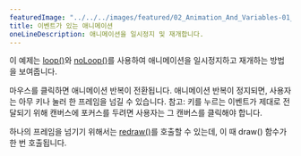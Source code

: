 ---
featuredImage: "../../../images/featured/02_Animation_And_Variables-01_Animation_With_Events-thumbnail.png"
title: 이벤트가 있는 애니메이션
oneLineDescription: 애니메이션을 일시정지 및 재개합니다.
---

이 예제는 <a href="https://p5js.org/reference/p5/loop">loop()</a>와
<a href="https://p5js.org/reference/p5/noLoop">noLoop()</a>를 사용하여 애니메이션을 일시정지하고 재개하는 방법을 보여줍니다.

마우스를 클릭하면 애니메이션 반복이 전환됩니다. 애니메이션 반복이 정지되면, 사용자는 아무 키나 눌러 한 프레임을 넘길 수 있습니다. 참고: 키를 누르는 이벤트가 제대로 전달되기 위해 캔버스에 포커스를 두려면 사용자는 그 캔버스를 클릭해야 합니다.

하나의 프레임을 넘기기 위해서는 <a href="https://p5js.org/reference/p5/redraw">redraw()</a>를 호출할 수 있는데, 이 때 draw() 함수가 한 번 호출됩니다.
